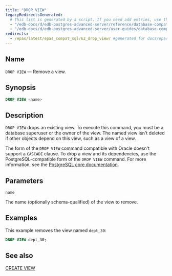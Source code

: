 ```yaml
---
title: "DROP VIEW"
legacyRedirectsGenerated:
  # This list is generated by a script. If you need add entries, use the `legacyRedirects` key.
  - "/edb-docs/d/edb-postgres-advanced-server/reference/database-compatibility-for-oracle-developers-reference-guide/9.6/Database_Compatibility_for_Oracle_Developers_Reference_Guide.1.076.html"
  - "/edb-docs/d/edb-postgres-advanced-server/user-guides/database-compatibility-for-oracle-developers-guide/9.5/Database_Compatibility_for_Oracle_Developers_Guide.1.102.html"
redirects:
  - /epas/latest/epas_compat_sql/62_drop_view/ #generated for docs/epas/reorg-role-use-case-mode
---
```


<div id="drop_view" class="registered_link"></div>

## Name

`DROP VIEW` &mdash; Remove a view.

## Synopsis

```sql
DROP VIEW <name>
```

## Description

`DROP VIEW` drops an existing view. To execute this command, you must be a database superuser or the owner of the view. The named view isn't deleted if other objects depend on this view, such as a view of a view.

The form of the `DROP VIEW` command compatible with Oracle doesn't support a `CASCADE` clause. To drop a view and its dependencies, use the PostgreSQL-compatible form of the `DROP VIEW` command. For more information, see the [PostgreSQL core documentation](https://www.postgresql.org/docs/current/static/sql-dropview.html).

## Parameters

`name`

 The name (optionally schema-qualified) of the view to remove.

## Examples

This example removes the view named `dept_30`:

```sql
DROP VIEW dept_30;
```

## See also

[CREATE VIEW](43_create_view/#create_view)

